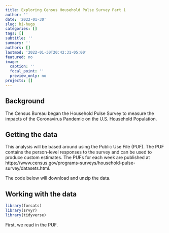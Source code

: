 ```yaml
---
title: Exploring Census Household Pulse Survey Part 1
author: ''
date: '2022-01-30'
slug: hi-hugo
categories: []
tags: []
subtitle: ''
summary: ''
authors: []
lastmod: '2022-01-30T20:42:31-05:00'
featured: no
image:
  caption: ''
  focal_point: ''
  preview_only: no
projects: []
---
```



## Background

The Census Bureau began the Household Pulse Survey to measure the impacts of the Coronavirus Pandemic on the U.S. Household Population.

## Getting the data

This analysis will be based around using the Public Use File (PUF). The PUF contains the person-level responses to the survey and can be used to produce custom estimates. The PUFs for each week are published at https://www.census.gov/programs-surveys/household-pulse-survey/datasets.html. 

The code below will download and unzip the data.


## Working with the data

```r
library(forcats)
library(srvyr)
library(tidyverse)
```

First, we read in the PUF.